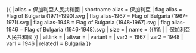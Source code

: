 {{ {{{1<noinclude>|country showdata</noinclude>}}}
| alias = 保加利亞人民共和國
| shortname alias = 保加利亞
| flag alias = Flag of Bulgaria (1971-1990).svg
| flag alias-1967 = Flag of Bulgaria (1967-1971).svg
| flag alias-1948 = Flag of Bulgaria (1948-1967).svg
| flag alias-1946 = Flag of Bulgaria (1946-1948).svg
| size = {{{size|}}}
| name = {{#if: {{{name|}}} | {{{name|}}} | 保加利亞人民共和國 }}
| altlink = {{{altlink|}}}
| altvar = {{{altvar|}}}
| variant = {{{variant|}}}
<noinclude>
| var3 = 1967
| var2 = 1948
| var1 = 1946
| related1 = Bulgaria
</noinclude>
}}